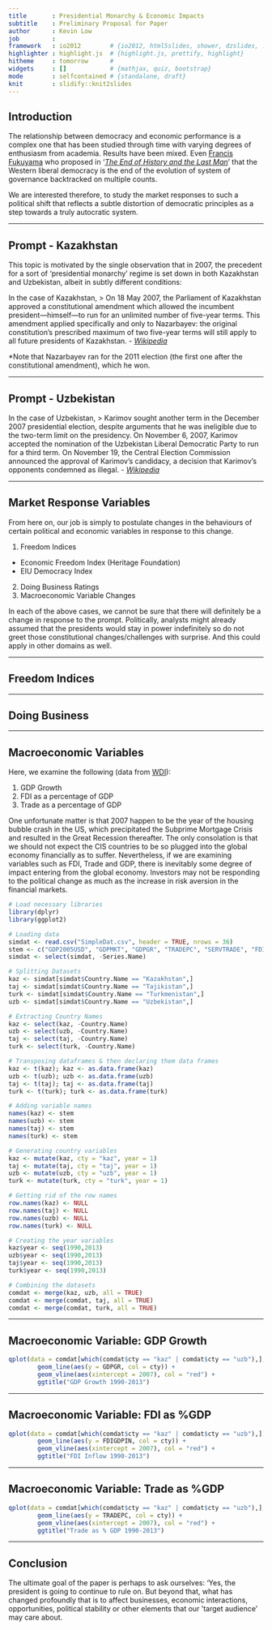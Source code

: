 ```yaml
---
title       : Presidential Monarchy & Economic Impacts
subtitle    : Preliminary Proposal for Paper
author      : Kevin Low
job         : 
framework   : io2012        # {io2012, html5slides, shower, dzslides, ...}
highlighter : highlight.js  # {highlight.js, prettify, highlight}
hitheme     : tomorrow      # 
widgets     : []            # {mathjax, quiz, bootstrap}
mode        : selfcontained # {standalone, draft}
knit        : slidify::knit2slides
---
```


## Introduction

The relationship between democracy and economic performance is a complex one that has been studied through time with varying degrees of enthusiasm from academia. Results have been mixed. Even [Francis Fukuyama](http://en.wikipedia.org/wiki/Francis_Fukuyama) who proposed in '[*The End of History and the Last Man*](http://en.wikipedia.org/wiki/The_End_of_History_and_the_Last_Man)' that the Western liberal democracy is the end of the evolution of system of governance backtracked on multiple counts.

We are interested therefore, to study the market responses to such a political shift that reflects a subtle distortion of democratic principles as a step towards a truly autocratic system.

--- 

## Prompt - Kazakhstan

This topic is motivated by the single observation that in 2007, the precedent for a sort of 'presidential monarchy' regime is set down in both Kazakhstan and Uzbekistan, albeit in subtly different conditions:

In the case of Kazakhstan,
> On 18 May 2007, the Parliament of Kazakhstan approved a constitutional amendment which allowed the incumbent president—himself—to run for an unlimited number of five-year terms. This amendment applied specifically and only to Nazarbayev: the original constitution's prescribed maximum of two five-year terms will still apply to all future presidents of Kazakhstan. - [*Wikipedia*](http://en.wikipedia.org/wiki/Nursultan_Nazarbayev)

*Note that Nazarbayev ran for the 2011 election (the first one after the constitutional amendment), which he won.

--- 

## Prompt - Uzbekistan

In the case of Uzbekistan,
> Karimov sought another term in the December 2007 presidential election, despite arguments that he was ineligible due to the two-term limit on the presidency. On November 6, 2007, Karimov accepted the nomination of the Uzbekistan Liberal Democratic Party to run for a third term. On November 19, the Central Election Commission announced the approval of Karimov's candidacy, a decision that Karimov's opponents condemned as illegal. - [*Wikipedia*](http://en.wikipedia.org/wiki/Islam_Karimov)

---

## Market Response Variables

From here on, our job is simply to postulate changes in the behaviours of certain political and economic variables in response to this change.

1. Freedom Indices
 + Economic Freedom Index (Heritage Foundation)
 + EIU Democracy Index
2. Doing Business Ratings
3. Macroeconomic Variable Changes

In each of the above cases, we cannot be sure that there will definitely be a change in response to the prompt. Politically, analysts might already assumed that the presidents would stay in power indefinitely so do not greet those constitutional changes/challenges with surprise. And this could apply in other domains as well.

---

## Freedom Indices



---

## Doing Business


---

## Macroeconomic Variables

Here, we examine the following (data from [WDI](http://data.worldbank.org/data-catalog/world-development-indicators)):

1. GDP Growth
2. FDI as a percentage of GDP
3. Trade as a percentage of GDP

One unfortunate matter is that 2007 happen to be the year of the housing bubble crash in the US, which precipitated the Subprime Mortgage Crisis and resulted in the Great Recession thereafter. The only consolation is that we should not expect the CIS countries to be so plugged into the global economy financially as to suffer. Nevertheless, if we are examining variables such as FDI, Trade and GDP, there is inevitably some degree of impact entering from the global economy. Investors may not be responding to the political change as much as the increase in risk aversion in the financial markets.

```r
# Load necessary libraries
library(dplyr)
library(ggplot2)

# Loading data
simdat <- read.csv("SimpleDat.csv", header = TRUE, nrows = 36)
stem <- c("GDP2005USD", "GDPMKT", "GDPGR", "TRADEPC", "SERVTRADE", "FDIGDPIN", "FDIGDPOUT", "FDIUSDIN", "FDINET")
simdat <- select(simdat, -Series.Name)

# Splitting Datasets
kaz <- simdat[simdat$Country.Name == "Kazakhstan",]
taj <- simdat[simdat$Country.Name == "Tajikistan",]
turk <- simdat[simdat$Country.Name == "Turkmenistan",]
uzb <- simdat[simdat$Country.Name == "Uzbekistan",]

# Extracting Country Names
kaz <- select(kaz, -Country.Name)
uzb <- select(uzb, -Country.Name)
taj <- select(taj, -Country.Name)
turk <- select(turk, -Country.Name)

# Transposing dataframes & then declaring them data frames
kaz <- t(kaz); kaz <- as.data.frame(kaz)
uzb <- t(uzb); uzb <- as.data.frame(uzb)
taj <- t(taj); taj <- as.data.frame(taj)
turk <- t(turk); turk <- as.data.frame(turk)

# Adding variable names
names(kaz) <- stem
names(uzb) <- stem
names(taj) <- stem
names(turk) <- stem

# Generating country variables
kaz <- mutate(kaz, cty = "kaz", year = 1)
taj <- mutate(taj, cty = "taj", year = 1)
uzb <- mutate(uzb, cty = "uzb", year = 1)
turk <- mutate(turk, cty = "turk", year = 1)

# Getting rid of the row names
row.names(kaz) <- NULL
row.names(taj) <- NULL
row.names(uzb) <- NULL
row.names(turk) <- NULL

# Creating the year variables
kaz$year <- seq(1990,2013)
uzb$year <- seq(1990,2013)
taj$year <- seq(1990,2013)
turk$year <- seq(1990,2013)

# Combining the datasets
comdat <- merge(kaz, uzb, all = TRUE)
comdat <- merge(comdat, taj, all = TRUE)
comdat <- merge(comdat, turk, all = TRUE)
```

---

## Macroeconomic Variable: GDP Growth

```r
qplot(data = comdat[which(comdat$cty == "kaz" | comdat$cty == "uzb"),], x = year, geom = "blank") + 
        geom_line(aes(y = GDPGR, col = cty)) + 
        geom_vline(aes(xintercept = 2007), col = "red") + 
        ggtitle("GDP Growth 1990-2013")
```

---

## Macroeconomic Variable: FDI as %GDP

```r
qplot(data = comdat[which(comdat$cty == "kaz" | comdat$cty == "uzb"),], x = year, geom = "blank") + 
        geom_line(aes(y = FDIGDPIN, col = cty)) + 
        geom_vline(aes(xintercept = 2007), col = "red") + 
        ggtitle("FDI Inflow 1990-2013")
```


---

## Macroeconomic Variable: Trade as %GDP

```r
qplot(data = comdat[which(comdat$cty == "kaz" | comdat$cty == "uzb"),], x = year, geom = "blank") + 
        geom_line(aes(y = TRADEPC, col = cty)) + 
        geom_vline(aes(xintercept = 2007), col = "red") + 
        ggtitle("Trade as % GDP 1990-2013")
```

---

## Conclusion

The ultimate goal of the paper is perhaps to ask ourselves: 'Yes, the president is going to continue to rule on. But beyond that, what has changed profoundly that is to affect businesses, economic interactions, opportunities, political stability or other elements that our 'target audience' may care about.